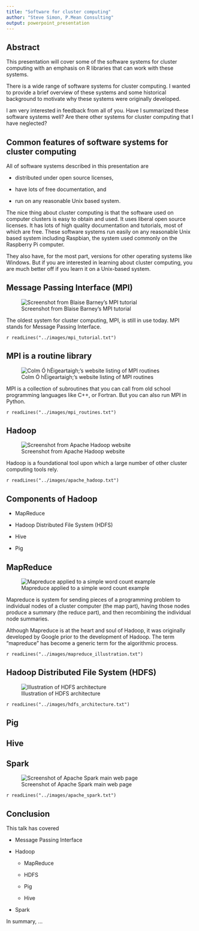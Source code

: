 ```yaml
---
title: "Software for cluster computing"
author: "Steve Simon, P.Mean Consulting"
output: powerpoint_presentation
---
```


## Abstract

This presentation will cover some of the software systems for cluster computing with an emphasis on R libraries that can work with these systems.

<div class="notes">

There is a wide range of software systems for cluster computing. I wanted to provide a brief overview of these systems and some historical background to motivate why these systems were originally developed.

I am very interested in feedback from all of you. Have I summarized these software systems well? Are there other systems for cluster computing that I have neglected?

</div>

## Common features of software systems for cluster computing

All of software systems described in this presentation are

* distributed under open source licenses,

* have lots of free documentation, and

* run on any reasonable Unix based system.

<div class="notes">

The nice thing about cluster computing is that the software used on computer clusters is easy to obtain and used. It uses liberal open source licenses. It has lots of high quality documentation and tutorials, most of which are free. These software systems run easily on any reasonable Unix based system including Raspbian, the system used commonly on the Raspberry Pi computer.

They also have, for the most part, versions for other operating systems like Windows. But if you are interested in learning about cluster computing, you are much better off if you learn it on a Unix-based system.

</div>

## Message Passing Interface (MPI)

![Screenshot from Blaise Barney's MPI tutorial](../images/mpi_tutorial.png)

<div class="notes">

The oldest system for cluster computing, MPI, is still in use today. MPI stands for Message Passing Interface.

`r readLines("../images/mpi_tutorial.txt")`

</div>

## MPI is a routine library

![Colm Ó hÉigeartaigh;'s website listing of MPI routines](../images/mpi_routines.png)

<div class="notes">

MPI is a collection of subroutines that you can call from old school programming languages like C++, or Fortran. But you can also run MPI in Python.

`r readLines("../images/mpi_routines.txt")`

</div>

## Hadoop

![Screenshot from Apache Hadoop website](../images/apache_hadoop.png)

<div class="notes">

Hadoop is a foundational tool upon which a large number of other cluster computing tools rely.

`r readLines("../images/apache_hadoop.txt")`

</div>

## Components of Hadoop

* MapReduce

* Hadoop Distributed File System (HDFS) 

* Hive

* Pig

## MapReduce

![Mapreduce applied to a simple word count example](../mapreduce_illustration.png)

<div class="notes">

Mapreduce is system for sending pieces of a programming problem to individual nodes of a cluster computer (the map part), having those nodes produce a summary (the reduce part), and then recombining the individual node summaries.

Although Mapreduce is at the heart and soul of Hadoop, it was originally developed by Google prior to the development of Hadoop. The term "mapreduce" has become a generic term for the algorithmic process.

`r readLines("../images/mapreduce_illustration.txt")`

</div>

## Hadoop Distributed File System (HDFS) 

![Illustration of HDFS architecture](hdfs_architecture.png)

<div class="notes">

`r readLines("../images/hdfs_architecture.txt")`

</div>

## Pig

## Hive

## Spark

![Screenshot of Apache Spark main web page](../images/apache_spark.png)

<div class="notes">

`r readLines("../images/apache_spark.txt")`

</div>

## Conclusion

This talk has covered

* Message Passing Interface

* Hadoop

  + MapReduce
  
  + HDFS
  
  + Pig
  
  + Hive

* Spark

<div class="notes">

In summary, ...

</div>
